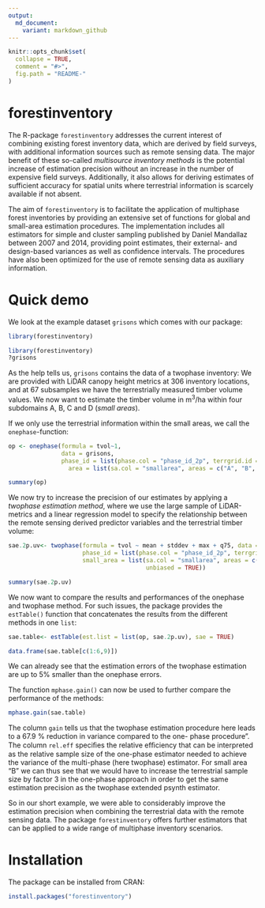 ```yaml
---
output:
  md_document:
    variant: markdown_github
---
```


<!-- README.md is generated from README.Rmd. Please edit that file -->

```r
knitr::opts_chunk$set(
  collapse = TRUE,
  comment = "#>",
  fig.path = "README-"
)
```


# forestinventory

The R-package `forestinventory` addresses the current interest of combining existing 
forest inventory data, which are derived by field surveys, with additional information
sources such as remote sensing data. The major benefit of these so-called *multisource
inventory methods* is the potential increase of estimation precision without an increase 
in the number of expensive field surveys. Additionally, it also allows for deriving 
estimates of sufficient accuracy for spatial units where terrestrial information 
is scarcely available if not absent.

The aim of `forestinventory` is to facilitate the application of 
multiphase forest inventories by providing an extensive set of functions 
for global and small-area estimation procedures.
The implementation includes all estimators for simple and cluster sampling published 
by Daniel Mandallaz between 2007 and 2014, providing point estimates,
their external- and design-based variances as well as confidence
intervals. The procedures have also been optimized for the use of remote sensing
data as auxiliary information.


# Quick demo

We look at the example dataset `grisons` which comes with our package:
```r
library(forestinventory)
```
```r
library(forestinventory)
?grisons
```

As the help tells us, `grisons` contains the data of a twophase inventory: We are
provided with LiDAR canopy height metrics at 306 inventory locations, and at 67 subsamples
we have the terrestrially measured timber volume values. We now want to estimate the timber volume
in m^3^/ha within four subdomains A, B, C and D (*small areas*).

If we only use the terrestrial information within the small areas, we call the `onephase`-function:
```r
op <- onephase(formula = tvol~1,
               data = grisons,
               phase_id = list(phase.col = "phase_id_2p", terrgrid.id = 2),
                 area = list(sa.col = "smallarea", areas = c("A", "B", "C", "D")))

summary(op)
```


We now try to increase the precision of our estimates by applying a *twophase 
estimation method*, where we use the large sample of LiDAR-metrics and 
a linear regression model to specify the relationship
between the remote sensing derived predictor variables and the terrestrial timber volume:
```r
sae.2p.uv<- twophase(formula = tvol ~ mean + stddev + max + q75, data = grisons,
                     phase_id = list(phase.col = "phase_id_2p", terrgrid.id = 2),
                     small_area = list(sa.col = "smallarea", areas = c("A", "B","C", "D"),
                                       unbiased = TRUE))

summary(sae.2p.uv)
```

We now want to compare the results and performances of the onephase and twophase method. For such issues, the package provides
the `estTable()` function that concatenates the results from the different methods in one `list`:

```r
sae.table<- estTable(est.list = list(op, sae.2p.uv), sae = TRUE)

data.frame(sae.table[c(1:6,9)])
```

We can already see that the estimation errors of the twophase estimation are up to 5% smaller than the onephase errors.

The function `mphase.gain()` can now be used to further compare the performance of the methods:

```r
mphase.gain(sae.table)
```

The column `gain` tells us that the twophase estimation procedure here leads to a 67.9 % reduction in variance compared to the one-
phase procedure". The column `rel.eff` speciﬁes the relative efﬁciency that can be interpreted as the relative sample size of the one-phase estimator needed
to achieve the variance of the multi-phase (here twophase) estimator. For small area "B" we can thus see that we would
have to increase the terrestrial sample size by factor 3 in the one-phase approach in order to get the same
estimation precision as the twophase extended psynth estimator. 


So in our short example, we were able to considerably improve the estimation precision
when combining the terrestrial data with the remote sensing data. The package `forestinventory`
offers further estimators that can be applied to a wide range of multiphase inventory scenarios.


# Installation

The package can be installed from CRAN:
```r
install.packages("forestinventory")
```

